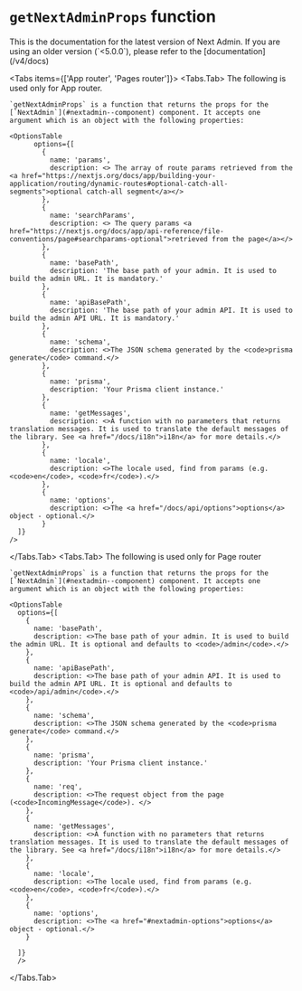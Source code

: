 

# `getNextAdminProps` function
<Callout type="info">
  This is the documentation for the latest version of Next Admin. If you are using an older version (`<5.0.0`), please refer to the [documentation](/v4/docs)
</Callout>

<Tabs items={['App router', 'Pages router']}>
  <Tabs.Tab>
    The following is used only for App router.

    `getNextAdminProps` is a function that returns the props for the [`NextAdmin`](#nextadmin--component) component. It accepts one argument which is an object with the following properties:

    <OptionsTable
          options={[
            {
              name: 'params',
              description: <> The array of route params retrieved from the <a href="https://nextjs.org/docs/app/building-your-application/routing/dynamic-routes#optional-catch-all-segments">optional catch-all segment</a></>
            },
            {
              name: 'searchParams',
              description: <> The query params <a href="https://nextjs.org/docs/app/api-reference/file-conventions/page#searchparams-optional">retrieved from the page</a></>
            },
            {
              name: 'basePath',
              description: 'The base path of your admin. It is used to build the admin URL. It is mandatory.'
            },
            {
              name: 'apiBasePath',
              description: 'The base path of your admin API. It is used to build the admin API URL. It is mandatory.'
            },
            {
              name: 'schema',
              description: <>The JSON schema generated by the <code>prisma generate</code> command.</>
            },
            {
              name: 'prisma',
              description: 'Your Prisma client instance.'
            },
            {
              name: 'getMessages',
              description: <>A function with no parameters that returns translation messages. It is used to translate the default messages of the library. See <a href="/docs/i18n">i18n</a> for more details.</>
            },
            {
              name: 'locale',
              description: <>The locale used, find from params (e.g. <code>en</code>, <code>fr</code>).</>
            },
            {
              name: 'options',
              description: <>The <a href="/docs/api/options">options</a> object - optional.</>
            }
      ]}
    />

  </Tabs.Tab>
  <Tabs.Tab>
    The following is used only for Page router

    `getNextAdminProps` is a function that returns the props for the [`NextAdmin`](#nextadmin--component) component. It accepts one argument which is an object with the following properties:

    <OptionsTable
      options={[
        {
          name: 'basePath',
          description: <>The base path of your admin. It is used to build the admin URL. It is optional and defaults to <code>/admin</code>.</>
        },
        {
          name: 'apiBasePath',
          description: <>The base path of your admin API. It is used to build the admin API URL. It is optional and defaults to <code>/api/admin</code>.</>
        },
        {
          name: 'schema',
          description: <>The JSON schema generated by the <code>prisma generate</code> command.</>
        },
        {
          name: 'prisma',
          description: 'Your Prisma client instance.'
        },
        {
          name: 'req',
          description: <>The request object from the page (<code>IncomingMessage</code>). </>
        },
        {
          name: 'getMessages',
          description: <>A function with no parameters that returns translation messages. It is used to translate the default messages of the library. See <a href="/docs/i18n">i18n</a> for more details.</>
        },
        {
          name: 'locale',
          description: <>The locale used, find from params (e.g. <code>en</code>, <code>fr</code>).</>
        },
        {
          name: 'options',
          description: <>The <a href="#nextadmin-options">options</a> object - optional.</>
        }
        
      ]}
      />
  </Tabs.Tab>
</Tabs>
